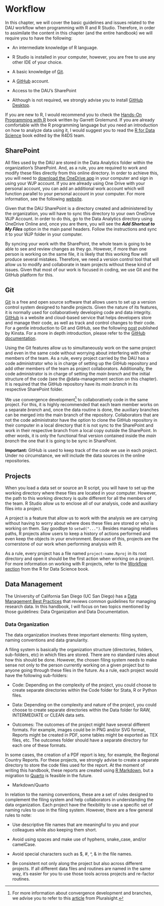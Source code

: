 # Workflow

In this chapter, we will cover the basic guidelines and issues related to the DAU workflow when programming with R and R Studio. Therefore, in order to assimilate the content in this chapter (and the entire handbook) we will require you to have the following:

-   An intermediate knowledge of R language.

-   R Studio is installed in your computer, however, you are free to use any other IDE of your choice.

-   A basic knowledge of [Git](https://git-scm.com/).

-   A [GitHub](https://github.com/) account.

-   Access to the DAU's SharePoint

-   Although is not required, we strongly advise you to install [GitHub Desktop](https://desktop.github.com/).

If you are new to R, I would recommend you to check the [Hands-On Programming with R](https://jjallaire.github.io/hopr/) book written by Garrett Grolemund. If you are already comfortable with the R programming language but you need an introduction on how to analyze data using it, I would suggest you to read the [R for Data Science](https://r4ds.had.co.nz/) book edited by the R4DS team.

## SharePoint

All files used by the DAU are stored in the Data Analytics folder within the organization's SharePoint. And, as a rule, you are required to work and modify these files directly from this online directory. In order to achieve this, you will need to [download the OneDrive app](https://www.microsoft.com/en-us/microsoft-365/onedrive/download) in your computer and sign in using your WJP account. If you are already using One Drive with your personal account, you can add an additional work account which will function parallel to your personal account in your computer. For more information, see the following [website](https://support.microsoft.com/en-us/office/how-to-add-an-account-in-onedrive-31b59063-5a94-4847-b846-c13b9e7635e2).

Given that the DAU SharePoint is a directory created and administered by the organization, you will have to sync this directory to your own OneDrive WJP Account. In order to do this, go to the Data Analytics directory using OneDrive Online and, once you are there, you will see the ***Add Shortcut to My Files*** option in the main panel headers. Follow the instructions and sync it to your WJP folder in your computer.

By syncing your work with the SharePoint, the whole team is going to be able to see and review changes as they go. However, if more than one person is working on the same file, it is likely that this working flow will produce several mistakes. Therefore, we need a version control tool that will allow us to modify and collaborate in team projects without these kind of issues. Given that most of our work is focused in coding, we use Git and the GitHub platform for this.

## Git

[Git](https://git-scm.com/) is a free and open source software that allows users to set up a version control system designed to handle projects. Given the nature of its features, it is normally used for collaboratively developing code and data integrity. [GitHub](https://github.com/) is a website and cloud-based service that helps developers store and manage their code, as well as track and control changes to their code. For a gentle introduction to Git and GitHub, see the following [post](https://kinsta.com/knowledgebase/what-is-github/) published by Kinsta. For a more in depth introduction, please refer to the [GitHub documentation](https://docs.github.com/en).

Using the Git features allow us to simultaneously work on the same project and even in the same code without worrying about interfering with other members of the team. As a rule, every project carried by the DAU has a code administrator who is in charge of setting up the GitHub repository and add other members of the team as project collaborators. Additionally, the code administrator is in charge of setting the *main branch* and the initial structure of the code (see the @data-management section on this chapter). It is required that the GitHub repository have its *main branch* in its respective SharePoint folder.

We use convergence development[^workflow-1] to collaboratively code in the same project. For this, it is highly recommended that each team member works on a separate *branch* and, once the data routine is done, the auxiliary branches can be merged into the main branch of the repository. Collaborators that are not the code administrator have the option to clone the GitHub repository in their computer in a local directory that it is not sync to the SharePoint and work in their respective branch from a local copy outside the SharePoint. In other words, it is only the functional final version contained inside the *main branch* the one that it is going to be sync in SharePoint.

[^workflow-1]: For more information about convergence development and branches, we advise you to refer to this [article](https://www.pluralsight.com/blog/software-development/the-definitive-guide-to-forks-and-branches-in-git) from Pluralsight.

**Important:** GitHub is used to keep track of the code we use in each project. Under no circumstance, we will include the data sources in the online repositories.

## Projects

When you load a data set or source an R script, you will have to set up the working directory where these files are located in your computer. However, the path to this working directory is quite different for all the members of the team. R Studio allow us to enclose all of our analysis, code and auxiliary files into a project.

A project is a feature that allow us to work with the analysis we are carrying without having to worry about where does these files are stored or who is working on them. Say goodbye to `setwd("...")`. Besides managing relatives paths, R projects allow users to keep a history of actions performed and even keep the objects in your environment. Because of this, projects are the cornerstone of our work when performing analysis with R.

As a rule, every project has a file named `project-name.Rproj` in its root directory and open it should be the first action when working on a project. For more information on working with R projects, refer to the [Workflow section](https://r4ds.had.co.nz/workflow-projects.html#rstudio-projects) from the R for Data Science book.

## Data Management {#data-management}

The University of California San Diego (UC San Diego) has a [Data Management Best Practices](https://compass.ucsd.edu/data-management) that reviews common guidelines for managing research data. In this handbook, I will focus on two topics mentioned by those guidelines: Data Organization and Data Documentation.

### Data Organization

The data organization involves three important elements: filing system, naming conventions and data granularity.

A filing system is basically the organization structure (directories, folders, sub-folders, etc) in which files are stored. There are no standard rules about how this should be done. However, the chosen filing system needs to make sense not only to the person currently working on a given project but to anyone going through these files in the future. As a rule, each project would have the following sub-folders:

-   Code: Depending on the complexity of the project, you could choose to create separate directories within the Code folder for Stata, R or Python files.

-   Data: Depending on the complexity and nature of the project, you could choose to create separate directories within the Data folder for RAW, INTERMEDIATE or CLEAN data sets.

-   Outcomes: The outcomes of the project might have several different formats. For example, images could be in PNG and/or SVG format, Reports might be created in PDF, some tables might be exported as TEX files, etc. The outcomes folder should have a separate directory for each one of these formats.

In some cases, the creation of a PDF report is key, for example, the Regional Country Reports. For these projects, we strongly advise to create a separate directory to store the code files used for the report. At the moment of writing this handbook, these reports are created using [R Markdown](https://rmarkdown.rstudio.com/), but a migration to [Quarto](https://quarto.org/) is feasible in the future.

-   Markdown/Quarto

In relation to the naming conventions, these are a set of rules designed to complement the filing system and help collaborators in understanding the data organization. Each project have the flexibility to use a specific set of naming rules to use in the filing system. However, there are a few general rules to note:

-   Use descriptive file names that are meaningful to you and your colleagues while also keeping them short.

-   Avoid using spaces and make use of hyphens, snake_case, and/or camelCase.

-   Avoid special characters such as \$, #, \^, & in the file names.

-   Be consistent not only along the project but also across different projects. If all different data files and routines are named in the same way, it's easier for you to use those tools across projects and re-factor routines.
